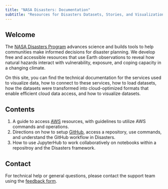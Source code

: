 ```yaml
---
title: "NASA Disasters: Documentation"
subtitle: "Resources for Disasters Datasets, Stories, and Visualizations"
---
```


## Welcome {#welcome}

The [NASA Disasters Program](https://appliedsciences.nasa.gov/what-we-do/disasters) advances science and builds tools to help communities make informed decisions for disaster planning. We develop free and accessible resources that use Earth observations to reveal how natural hazards interact with vulnerability, exposure, and coping capacity in a changing climate. 

On this site, you can find the technical documentation for the services used to visualize data, how to connect to these services, how to load datasets, how the datasets were transformed into cloud-optimized formats that enable efficient cloud data access, and how to visualize datasets.


## Contents

1. A guide to access [AWS](aws.qmd) resources, with guidelines to utilize AWS commands and operations.
2. Directions on how to setup [GitHub](git-github-comprehensive-guide.qmd), access a repository, use commands, and understand the GitHub workflow in Disasters. 
3. How to use JupyterHub to work collaboratively on notebooks within a repositroy and the Disasters framework.


## Contact

For technical help or general questions, please contact the support team using the [feedback form](https://docs.google.com/forms/d/e/1FAIpQLSeVWCrnca08Gt_qoWYjTo6gnj1BEGL4NCUC9VEiQnXA02gzVQ/viewform).